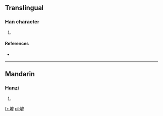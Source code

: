 ==Translingual==

===Han character===
{{Han char|rn=32|rad=土|as=08|sn=11|four=|canj=土山一十 (GUMJ)}}

# {{defn|Han|sort=土08}}

====References====
* {{Han ref|kx=0232.181|hdz=10453.070|uh=5813|ud=22547}}

----

==Mandarin==

===Hanzi===
{{cmn-hanzi|pin=[[àn]] ([[an4]])|wg=an<sup>4</sup>}}

# {{defn|lang=cmn|sort=土08}}

[[fr:堓]]
[[pl:堓]]